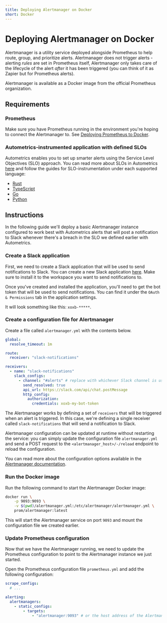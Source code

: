 ```yaml
---
title: Deploying Alertmanager on Docker
short: Docker
---
```



# Deploying Alertmanager on Docker 

Alertmanager is a utility service deployed alongside Prometheus to help route, group, and prioritize alerts. Alertmanager does not trigger alerts - alerting *rules* are set in Prometheus itself, Alertmanager only takes care of the lifecycle of the alert *after* it has been triggered (you can think of it as Zapier but for Prometheus alerts).

Alertmanager is available as a Docker image from the official Prometheus organization.

## Requirements

### Prometheus

Make sure you have Prometheus running in the environment you're hoping to connect the Alertmanager to. See [Deploying Prometheus to Docker](deploying-prometheus/docker).

### Autometrics-instrumented application with defined SLOs

Autometrics enables you to set up smarter alerts using the Service Level Objectives (SLO) approach. You can read more about SLOs in Autometrics [here](/slo) and follow the guides for SLO-instrumentation under each supported language:

- [Rust](/rust/adding-alerts-and-slos)
- [TypeScript](/typescript/adding-alerts-and-slos)
- [Go](/go/adding-alerts-and-slos)
- [Python](/python/adding-alerts-and-slos)

## Instructions

In the following guide we'll deploy a basic Alertmanager instance configured to work best with Autometrics alerts that will post a notification to Slack whenever there's a breach in the SLO we defined earlier with Autometrics.

<Steps>

### Create a Slack application

First, we need to create a Slack application that will be used to send notifications to Slack. You can create a new Slack application [here](https://api.slack.com/apps). Make sure to install it to the workspace you want to send notifications to.

Once you've created and installed the application, you'll need to get the bot token that will be used to send notifications. You can find it under the `OAuth & Permissions` tab in the application settings.

It will look something like this: `xoxb-*****`.

### Create a configuration file for Alertmanager

Create a file called `alertmanager.yml` with the contents below. 

```yaml filename="alertmanager.yml"
global:
  resolve_timeout: 1m

route:
  receiver: "slack-notifications"

receivers:
  - name: "slack-notifications"
    slack_configs:
      - channel: "#alerts" # replace with whichever Slack channel is used
        send_resolved: true
        api_url: https://slack.com/api/chat.postMessage
        http_config:
          authorization:
            credentials: xoxb-my-bot-token
```

The Alertmanager works by defining a set of `receivers` that will be triggered when an alert is triggered. In this case, we're defining a single receiver called `slack-notifications` that will send a notification to Slack.

Alertmanager configuration can be updated at runtime without restarting the service: you can simply update the configuration file `alertmanager.yml` and send a POST request to the `<alertmanager_host>/-/reload` endpoint to reload the configuration.

You can read more about the configuration options available in the [Alertmanager documentation](https://prometheus.io/docs/alerting/latest/configuration/).

### Run the Docker image

Run the following command to start the Alertmanager Docker image:

```bash
docker run \
    -p 9093:9093 \
    -v $(pwd)/alertmanager.yml:/etc/alertmanager/alertmanager.yml \
    prom/alertmanager:latest
```

This will start the Alertmanager service on port `9093` and mount the configuration file we created earlier.

### Update Prometheus configuration

Now that we have the Alertmanager running, we need to update the Prometheus configuration to point to the Alertmanager instance we just started.

Open the Prometheus configuration file `prometheus.yml` and add the following configuration:

```yaml filename="prometheus.yml"
scrape_configs:
  # ...

alerting:
  alertmanagers:
    - static_configs:
        - targets:
            - "alertmanager:9093" # or the host address of the Alertmanager instance
```

</Steps>